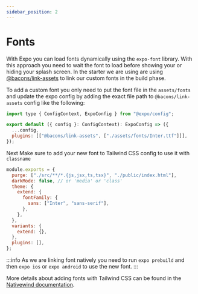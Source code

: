 ```yaml
---
sidebar_position: 2
---
```



# Fonts

With Expo you can load fonts dynamically using the `expo-font` library. With this approach you need to wait the font to load before showing your or hiding your splash screen.
In the starter we are using are using [@bacons/link-assets](https://www.npmjs.com/package/@bacons/link-assets) to link our custom fonts in the build phase.

To add a custom font you only need to put the font file in the `assets/fonts` and update the expo config by adding the exact file path to `@bacons/link-assets` config like the following:

```js title="app.config.js"
import type { ConfigContext, ExpoConfig } from "@expo/config";

export default ({ config }: ConfigContext): ExpoConfig => ({
  ...config,
  plugins: [["@bacons/link-assets", ["./assets/fonts/Inter.ttf"]]],
});
```

Next Make sure to add your new font to Tailwind CSS config to use it with `classname`

```js title="tailwind.config.js"
module.exports = {
  purge: ["./src/**/*.{js,jsx,ts,tsx}", "./public/index.html"],
  darkMode: false, // or 'media' or 'class'
  theme: {
    extend: {
      fontFamily: {
        sans: ["Inter", "sans-serif"],
      },
    },
  },
  variants: {
    extend: {},
  },
  plugins: [],
};
```

:::info
As we are linking font natively you need to run `expo prebuild` and then `expo ios` or `expo android` to use the new font.
:::

More details about adding fonts with Tailwind CSS can be found in the [Nativewind documentation](https://www.nativewind.dev/tailwind/typography/font-family).

